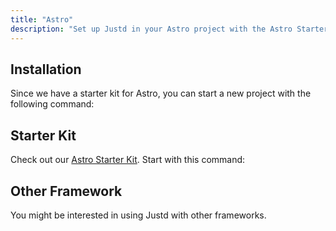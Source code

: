 ```yaml
---
title: "Astro"
description: "Set up Justd in your Astro project with the Astro Starter Kit, pre-configured and ready to use."
---
```


## Installation
Since we have a starter kit for Astro, you can start a new project with the following command:

<Installation command='npm create astro@latest -- --template justdlabs/astro'/>

## Starter Kit
Check out our [Astro Starter Kit](https://astro.getjustd.com/). Start with this command:

## Other Framework
You might be interested in using Justd with other frameworks.
<FrameworkGuides/>
